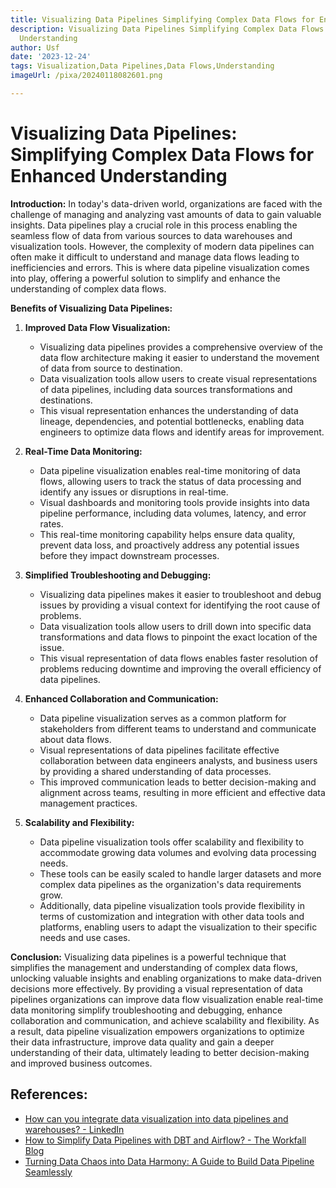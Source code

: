 ```yaml
---
title: Visualizing Data Pipelines Simplifying Complex Data Flows for Enhanced Understanding
description: Visualizing Data Pipelines Simplifying Complex Data Flows for Enhanced
  Understanding
author: Usf
date: '2023-12-24'
tags: Visualization,Data Pipelines,Data Flows,Understanding
imageUrl: /pixa/20240118082601.png

---
```

# Visualizing Data Pipelines: Simplifying Complex Data Flows for Enhanced Understanding

**Introduction:**
In today's data-driven world, organizations are faced with the challenge of managing and analyzing vast amounts of  data to gain valuable insights. Data pipelines play a crucial role in  this process  enabling the seamless flow of data  from various sources to data warehouses  and visualization tools. However, the complexity  of modern data pipelines can often make it difficult to  understand and  manage data flows leading to inefficiencies and  errors. This is where data pipeline visualization comes into play, offering a powerful solution to simplify and enhance the understanding of complex data flows.

**Benefits of Visualizing Data Pipelines:**

1. **Improved Data Flow Visualization:**
   - Visualizing data pipelines provides a comprehensive overview of the data flow architecture making it easier to  understand the movement of data from source  to destination.
   - Data visualization tools allow users to create visual representations  of data pipelines, including data sources transformations and destinations.
   - This visual representation enhances the understanding of data lineage, dependencies, and potential bottlenecks, enabling data  engineers to optimize data flows and identify areas for improvement.

2. **Real-Time Data Monitoring:**
   - Data pipeline visualization enables real-time monitoring of data flows, allowing users to track the status  of data processing and identify any issues or disruptions in real-time.
    - Visual dashboards and monitoring tools provide insights into data  pipeline performance, including data volumes, latency, and error rates.
    - This real-time monitoring capability helps ensure data  quality, prevent data loss, and  proactively  address  any potential issues before they impact  downstream processes.

3. **Simplified  Troubleshooting and Debugging:**
   - Visualizing  data pipelines makes it easier to troubleshoot and  debug issues by providing a  visual context for identifying the  root cause of problems.
   - Data visualization tools allow users to drill down  into specific data transformations and data flows to pinpoint  the exact location of the issue.
   -  This visual representation  of data flows enables faster resolution of  problems reducing downtime  and  improving the overall  efficiency of data pipelines.

4. **Enhanced Collaboration and Communication:**
    - Data pipeline visualization serves  as a common platform for  stakeholders  from different teams to understand and communicate about data flows.
   - Visual representations of data pipelines facilitate effective collaboration  between  data engineers analysts, and business users by providing a shared understanding of data processes.
   - This improved communication leads  to better decision-making and alignment across teams, resulting in more efficient and  effective  data management practices.

5. **Scalability and Flexibility:**
   - Data pipeline visualization tools offer scalability and flexibility to accommodate growing data volumes and evolving data  processing needs.
   - These tools can be easily scaled to handle larger datasets and more complex data pipelines as the organization's  data requirements grow.
   -  Additionally, data pipeline visualization tools provide flexibility in terms of customization and integration with other data tools and platforms, enabling users to adapt the visualization to their specific needs and use cases.

**Conclusion:**
Visualizing data pipelines  is a  powerful technique that simplifies  the management and understanding of complex data flows, unlocking valuable  insights and enabling organizations  to make data-driven decisions more effectively. By providing a  visual representation of data pipelines organizations can improve  data flow  visualization enable  real-time data monitoring  simplify troubleshooting and debugging, enhance collaboration and communication, and achieve  scalability and flexibility. As a result, data pipeline visualization empowers organizations to optimize their data  infrastructure, improve data quality and gain a deeper understanding of their data, ultimately leading to better decision-making and improved business outcomes.

## References:
- [How can you integrate data visualization into data pipelines and warehouses? - LinkedIn](https://www.linkedin.com/advice/0/how-can-you-integrate-data-visualization-pipelines-mm9cc)
- [How to Simplify Data Pipelines with DBT and Airflow? - The Workfall Blog](https://www.workfall.com/learning/blog/how-to-simplify-data-pipelines-with-dbt-and-airflow/)
- [Turning Data Chaos into Data Harmony: A Guide to Build Data Pipeline Seamlessly](https://www.simform.com/blog/building-data-pipeline/)
